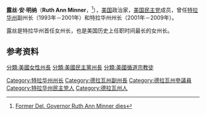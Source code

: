{{Infobox Officeholder
|name                = 露丝·安·明纳<br/>Ruth Ann Minner
|image               = Ruth Ann Minner.jpg
|order               = 
|office              = 第72任{{link-en|特拉华州州长|List of governors of Delaware}}
|term_start          = 2001年1月3日
|term_end            = 2009年1月20日
|lieutenant          = {{link-en|小约翰·C·卡尼|John Carney (politician)}}
|predecessor         = [[托马斯·R·卡珀|托马斯·R·卡珀]]
|successor           = [[傑克·馬凱爾|杰克·马凯尔]]
|office2             = 第23任{{link-en|特拉华州副州长|Lieutenant Governor of Delaware}}
|term_start2         = 1993年1月19日
|term_end2           = 2001年1月3日
|governor2           = [[托马斯·R·卡珀|托马斯·R·卡珀]]
|predecessor2        = {{link-en|戴尔·E·沃尔夫|Dale E. Wolf}}
|successor2          = [[約翰·卡尼_(政治家)|約翰·卡尼]]
|birth_date          = {{birth date|1935|1|17}}
|birth_place         = {{USA-1912}}[[特拉华州|特拉华州]][[萨塞克斯县_(特拉华州)|萨塞克斯县]]
|death_date          = {{death date and age|2021|11|4|1935|1|17|mf=y}}
|death_place         = {{USA}}[[特拉华州|特拉华州]][[米尔福德_(特拉华州)|米尔福德]]
|spouse              = Frank Ingram（离异）<br>Roger Minner（离异）
|children            = Frank Ingram, Jr.<br>Wayne Ingram<br>Gary Ingram
|party               = [[美国民主党|美国民主党]]
|alma_mater          = {{link-en|特拉华理工与社区学院|Delaware Technical Community College}}
|occupation          = 
|religion            = [[卫理宗|卫理宗]]
}}
'''露丝·安·明纳'''（'''Ruth Ann Minner'''，{{bd|1935年|1月17日|2021年|11月4日|catIdx=Minner}}<ref>[https://www.wmdt.com/2021/11/former-del-governor-ruth-ann-minner-dies/ Former Del. Governor Ruth Ann Minner dies]</ref>），[[美国|美国]]政治家，[[美国民主党|美国民主党]]成员，曾任[[特拉华州|特拉华州]]副州长（1993年－2001年）和特拉华州州长（2001年－2009年）。

露丝是特拉华州首任女州长，也是美国历史上任职时间最长的女州长。

==参考资料==
{{reflist}}

{{Start box}}
{{succession box|[[托马斯·R·卡珀|托马斯·R·卡珀]]|[[杰克·马凱尔|杰克·马凱尔]]|[[特拉华州州长|特拉华州州长]]|2001年 - 2009年}}
{{end box}}

{{normdaten}}
{{DEFAULTSORT:Minner, Ruth Ann}}
[[Category:特拉华州州长|Category:特拉华州州长]]
[[Category:德拉瓦州副州長|Category:德拉瓦州副州長]]
[[Category:德拉瓦州參議員|Category:德拉瓦州參議員]]
[[分類:美國女性州長|分類:美國女性州長]]
[[分類:美國民主黨州長|分類:美國民主黨州長]]
[[Category:特拉华州民主党人|Category:特拉华州民主党人]]
[[分類:美國循道宗教徒|分類:美國循道宗教徒]]
[[Category:德拉瓦州人|Category:德拉瓦州人]]


{{US-poli-bio-stub}}